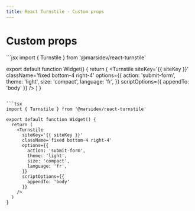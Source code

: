 ```yaml
---
title: React Turnstile - Custom props
---
```


# Custom props

<CodeGroup>
  ```jsx
  import { Turnstile } from '@marsidev/react-turnstile'

  export default function Widget() {
    return (
      <Turnstile
        siteKey='{{ siteKey }}'
        className='fixed bottom-4 right-4'
        options={{
          action: 'submit-form',
          theme: 'light',
          size: 'compact',
          language: 'fr',
        }}
        scriptOptions={{
          appendTo: 'body'
        }}
      />
    )
  }
  ```

  ```tsx
  import { Turnstile } from '@marsidev/react-turnstile'

  export default function Widget() {
    return (
      <Turnstile
        siteKey='{{ siteKey }}'
        className='fixed bottom-4 right-4'
        options={{
          action: 'submit-form',
          theme: 'light',
          size: 'compact',
          language: 'fr',
        }}
        scriptOptions={{
          appendTo: 'body'
        }}
      />
    )
  }
  ```
</CodeGroup>

